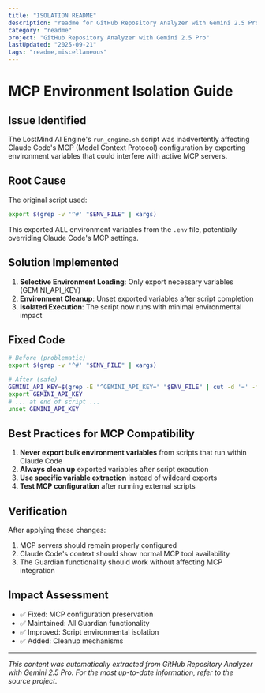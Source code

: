 ```yaml
---
title: "ISOLATION README"
description: "readme for GitHub Repository Analyzer with Gemini 2.5 Pro"
category: "readme"
project: "GitHub Repository Analyzer with Gemini 2.5 Pro"
lastUpdated: "2025-09-21"
tags: "readme,miscellaneous"
---
```


# MCP Environment Isolation Guide

## Issue Identified
The LostMind AI Engine's `run_engine.sh` script was inadvertently affecting Claude Code's MCP (Model Context Protocol) configuration by exporting environment variables that could interfere with active MCP servers.

## Root Cause
The original script used:
```bash
export $(grep -v '^#' "$ENV_FILE" | xargs)
```
This exported ALL environment variables from the `.env` file, potentially overriding Claude Code's MCP settings.

## Solution Implemented
1. **Selective Environment Loading**: Only export necessary variables (GEMINI_API_KEY)
2. **Environment Cleanup**: Unset exported variables after script completion
3. **Isolated Execution**: The script now runs with minimal environmental impact

## Fixed Code
```bash
# Before (problematic)
export $(grep -v '^#' "$ENV_FILE" | xargs)

# After (safe)
GEMINI_API_KEY=$(grep -E "^GEMINI_API_KEY=" "$ENV_FILE" | cut -d '=' -f2 | sed 's/^"//' | sed 's/"$//')
export GEMINI_API_KEY
# ... at end of script ...
unset GEMINI_API_KEY
```

## Best Practices for MCP Compatibility
1. **Never export bulk environment variables** from scripts that run within Claude Code
2. **Always clean up** exported variables after script execution
3. **Use specific variable extraction** instead of wildcard exports
4. **Test MCP configuration** after running external scripts

## Verification
After applying these changes:
1. MCP servers should remain properly configured
2. Claude Code's context should show normal MCP tool availability
3. The Guardian functionality should work without affecting MCP integration

## Impact Assessment
- ✅ Fixed: MCP configuration preservation
- ✅ Maintained: All Guardian functionality  
- ✅ Improved: Script environmental isolation
- ✅ Added: Cleanup mechanisms

---
*This content was automatically extracted from GitHub Repository Analyzer with Gemini 2.5 Pro. For the most up-to-date information, refer to the source project.*
